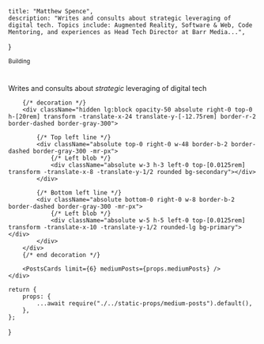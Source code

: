 
    title: "Matthew Spence",
    description: "Writes and consults about strategic leveraging of digital tech. Topics include: Augmented Reality, Software & Web, Code Mentoring, and experiences as Head Tech Director at Barr Media...",
}

<div className="container mx-auto max-w-5xl flex items-center min-h-[8rem] lg:min-h-[22rem] pb-8 md:py-16">
    <div>
        <div className="pb-4">
            <small className="text-secondary uppercase text-sm font-bold">Building</small>
        </div>
        <h1 className="text-4xl md:text-6xl lg:!text-8xl">
            <Typist sentences={["A.I.", "Ed", "Open", "Agency", "Retail",]} pauseTime={"5000"} showCursor={false} startDelay={"200"} /><span className="text-secondary"><Typist sentences={["Tech ",]} pauseTime={"15000"} startDelay={"800"} showCursor={false} /></span>
        </h1>
        <p className="pt-5 pb-8 lg:pt-8 md:text-xl text-heading !leading-tight">
            <Link href="/blog"><a>Writes</a></Link> and <Link href="/contact"><a>consults</a></Link> about <i>strategic</i> leveraging of digital tech
        </p>
    </div>
</div>

<div className="container max-w-5xl mx-auto mb-12">
    <div className="relative prose prose-xl max-w-5xl -mx-2">

        {/* decoration */}
        <div className="hidden lg:block opacity-50 absolute right-0 top-0 h-[20rem] transform -translate-x-24 translate-y-[-12.75rem] border-r-2 border-dashed border-gray-300">
           
            {/* Top left line */}
            <div className="absolute top-0 right-0 w-48 border-b-2 border-dashed border-gray-300 -mr-px">
                {/* Left blob */}
                <div className="absolute w-3 h-3 left-0 top-[0.0125rem] transform -translate-x-8 -translate-y-1/2 rounded bg-secondary"></div>
            </div>
            
            {/* Bottom left line */}
            <div className="absolute bottom-0 right-0 w-8 border-b-2 border-dashed border-gray-300 -mr-px">
                {/* Left blob */}
                <div className="absolute w-5 h-5 left-0 top-[0.0125rem] transform -translate-x-10 -translate-y-1/2 rounded-lg bg-primary"></div>
            </div>
        </div>
        {/* end decoration */}

        <PostsCards limit={6} mediumPosts={props.mediumPosts} />
    </div>
</div>


    return {
        props: {
            ...await require("./../static-props/medium-posts").default(),
        },
    };
}
